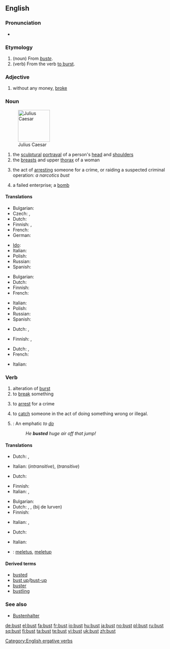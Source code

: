 {{wikipedia}}
==English==

===Pronunciation===
* {{IPA|/'bʌst/}}
*: {{rhymes|ʌst}}

===Etymology===
# (noun) From {{etyl|fr}} ''[[buste]]''.
# (verb) From the verb [[burst#Verb|to burst]].

===Adjective===
{{en-adj|-}}

# {{slang}} without any money, [[broke]]

===Noun===
{{en-noun}}

[[Image:Julius caesar.jpg|thumb|right|100px|Julius Caesar]]

# the [[sculptural]] [[portrayal]] of a person's [[head]] and [[shoulder]]s
# the [[breast]]s and upper [[thorax]] of a woman
# {{slang}} the act of [[arresting]] someone for a crime, or raiding a suspected criminal operation: ''a narcotics bust''
# {{slang}} a failed enterprise; a [[bomb]]

====Translations====
{{trans-top|sculptural portrayal of a person's head and shoulders}}
* Bulgarian: {{t|bg|бюст|m}}
* Czech: {{t|cs|busta|f}}, {{t|cs|bysta|f}}
* Dutch: {{t|nl|buste}} {{m|f}}
* Finnish: {{t|fi|rintakuva}}, {{t|fi|pysti}}
* French: {{t|fr|buste|m}}
* German: {{t|de|Büste|f}}
{{trans-mid}}
* [[Ido]]: {{t|io|busto}}
* Italian: {{t|it|busto|m}}
* Polish: {{t|pl|popiersie|m}}
* Russian: {{t|ru|бюст|m}}
* Spanish: {{t|es|busto|m}}
{{trans-bottom}}

{{trans-top|breasts and upper thorax of a woman}}
* Bulgarian: {{t|bg|бюст|m}}
* Dutch: {{t|nl|buste}} {{m|f}}
* Finnish: {{t|fi|povi}}
* French: {{t|fr|buste|m}}
{{trans-mid}}
* Italian: {{t|it|busto|m}}
* Polish: {{t|pl|popiersie|m}}
* Russian: {{t|ru|бюст|m}}
* Spanish: {{t|es|busto|m}}
{{trans-bottom}}

{{trans-top|(slang) act of arresting someone for a crime, or raiding a suspected criminal operation}}
* Dutch: {{t|nl|arrestatie|f}}, {{t|nl|razzia|f}}
{{trans-mid}}
* Finnish: {{t|fi|pidätys}}, {{t|fi|ratsia}}
{{trans-bottom}}

{{trans-top|(slang) failed enterprise}}
* Dutch: {{t|nl|flop}}, {{t|nl|fiasco|n}}
* French: {{t|fr|fiasco|m}}
{{trans-mid}}
* Italian: {{t|it|fiasco|m}}
{{trans-bottom}}

===Verb===
{{en-verb}}

# alteration of [[burst]]
# to [[break]] something
# {{slang}} to [[arrest]] for a crime
# {{slang}} to [[catch]] someone in the act of doing something wrong or illegal.
# {{snowboarding}}: An emphatic ''to [[do]]''
#: ''He '''busted''' huge air off that jump!''

====Translations====
{{trans-top|alteration of burst}}
* Dutch: {{t|nl|barsten}}, {{t|nl|breken}}
{{trans-mid}}
* Italian: {{t|it|scoppiare}} (''intransitive''), {{t|it|far scoppiare}} (''transitive'')
{{trans-bottom}}

{{trans-top|to break something}}
* Dutch: {{t|nl|breken}}
{{trans-mid}}
* Finnish: {{t|fi|rikkoa}}
* Italian: {{t|it|rompere}}, {{t|it|sfasciare}}
{{trans-bottom}}

{{trans-top|(slang) to arrest for a crime}}
* Bulgarian: {{t|bg|арестувам}}
* Dutch: {{t|nl|oppakken}}, {{t|nl|pakken}}, (bij de lurven) {{t|nl|vatten}}
* Finnish: {{t|fi|pidättää}}
{{trans-mid}}
* Italian: {{t|it|acciuffare}}, {{t|it|attaccare}}
{{trans-bottom}}

{{trans-top|(slang) to catch someone in the act of doing something wrong or illegal}}
* Dutch: {{t|nl|betrappen}}
{{trans-mid}}
* Italian: {{t|it|sgamare}}
{{trans-bottom}}

{{trans-top|(snowboarding): An emphatic to do}}
{{trans-mid}}
{{trans-bottom}}

{{checktrans-top}}
{{checktrans-mid}}
* {{ttbc|Indonesian}}: [[letus|meletus]], [[letup|meletup]]
{{checktrans-bottom}}

====Derived terms====
* [[busted]]
* [[bust up]]/[[bust-up]]
* [[buster]]
* [[bustling]]

===See also===
* [[Bustenhalter]]

[[Category:English ergative verbs]]

[[de:bust]]
[[el:bust]]
[[fa:bust]]
[[fr:bust]]
[[io:bust]]
[[hu:bust]]
[[ja:bust]]
[[no:bust]]
[[pl:bust]]
[[ru:bust]]
[[sq:bust]]
[[fi:bust]]
[[ta:bust]]
[[te:bust]]
[[vi:bust]]
[[uk:bust]]
[[zh:bust]]